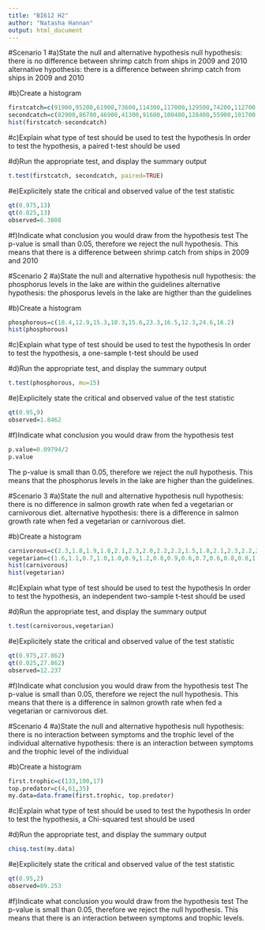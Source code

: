 ```yaml
---
title: "BI612 H2"
author: "Natasha Hannan"
output: html_document
---
```


#Scenario 1
#a)State the null and alternative hypothesis
null hypothesis: there is no difference between shrimp catch from ships in 2009 and 2010
alternative hypothesis: there is a difference between shrimp catch from ships in 2009 and 2010

#b)Create a histogram
```r
firstcatch=c(91900,95200,61900,73600,114300,117000,129500,74200,112700,152100,90700,89400,127500,142200)
secondcatch=c(82900,86700,46900,41300,91600,100400,128400,55900,101700,139100,79300,76100,114100,139800)
hist(firstcatch-secondcatch)
```


#c)Explain what type of test should be used to test the hypothesis
In order to test the hypothesis, a paired t-test should be used

#d)Run the appropriate test, and display the summary output
```r
t.test(firstcatch, secondcatch, paired=TRUE)
```
#e)Explicitely state the critical and observed value of the test statistic
```r
qt(0.975,13)
qt(0.025,13)
observed=6.3808
```

#f)Indicate what conclusion you would draw from the hypothesis test
The p-value is small than 0.05, therefore we reject the null hypothesis. This means that there is a difference between shrimp catch from ships in 2009 and 2010 



#Scenario 2
#a)State the null and alternative hypothesis
null hypothesis: the phosphorus levels in the lake are within the guidelines
alternative hypothesis: the phosporus levels in the lake are higther than the guidelines

#b)Create a histogram
```r
phosphorous=c(18.4,12.9,15.3,18.3,15.6,23.3,16.5,12.3,24.6,16.2)
hist(phosphorous)
```

#c)Explain what type of test should be used to test the hypothesis
In order to test the hypothesis, a one-sample t-test should be used

#d)Run the appropriate test, and display the summary output
```r
t.test(phosphorous, mu=15)
```
#e)Explicitely state the critical and observed value of the test statistic
```r
qt(0.95,9)
observed=1.8462
```

#f)Indicate what conclusion you would draw from the hypothesis test

```r
p.value=0.09794/2
p.value
```
The p-value is small than 0.05, therefore we reject the null hypothesis. This means that the phosphorus levels in the lake are higher than the guidelines. 




#Scenario 3
#a)State the null and alternative hypothesis
null hypothesis: there is no difference in salmon growth rate when fed a vegetarian or carnivorous diet.
alternative hypothesis: there is a difference in salmon growth rate when fed a vegetarian or carnivorous diet.

#b)Create a histogram
```r
carnivorous=c(2.3,1.8,1.9,1.8,2.1,2.3,2.0,2.2,2.2,1.5,1.8,2.1,2.3,2.2,2.3)
vegetarian=c(1.6,1.1,0.7,1.0,1.0,0.9,1.2,0.8,0.9,0.6,0.7,0.6,0.8,0.8,1.1)
hist(carnivorous)
hist(vegetarian)
```


#c)Explain what type of test should be used to test the hypothesis
In order to test the hypothesis, an independent two-sample t-test should be used

#d)Run the appropriate test, and display the summary output
```r
t.test(carnivorous,vegetarian)
```
#e)Explicitely state the critical and observed value of the test statistic
```r
qt(0.975,27.862)
qt(0.025,27.862)
observed=12.237
```

#f)Indicate what conclusion you would draw from the hypothesis test
The p-value is small than 0.05, therefore we reject the null hypothesis. This means that there is a difference in salmon growth rate when fed a vegetarian or carnivorous diet. 


#Scenario 4
#a)State the null and alternative hypothesis
null hypothesis: there is no interaction between symptoms and the trophic level of the individual
alternative hypothesis: there is an interaction between symptoms and the trophic level of the individual

#b)Create a histogram
```r
first.trophic=c(133,100,17)
top.predator=c(4,61,35)
my.data=data.frame(first.trophic, top.predator)
```

#c)Explain what type of test should be used to test the hypothesis
In order to test the hypothesis, a Chi-squared test should be used

#d)Run the appropriate test, and display the summary output
```r
chisq.test(my.data)
```
#e)Explicitely state the critical and observed value of the test statistic
```r
qt(0.95,2)
observed=89.253
```
#f)Indicate what conclusion you would draw from the hypothesis test
The p-value is small than 0.05, therefore we reject the null hypothesis. This means that there is an interaction between symptoms and trophic levels.